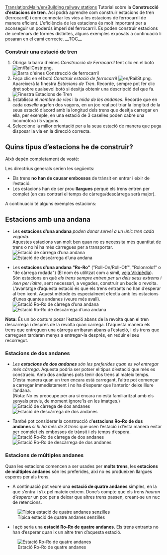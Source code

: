 [[Translation:Main/en/Building railway stations]]{{en/-}}{{ca/Tutorial}}
Tutorial sobre la '''Construcció d’estacions de tren'''. Ací podrà aprendre com construir estacions de tren (ferrocarril) i com connectar les vies a les estacions de ferrocarril de manera eficient. L’eficiència de les estacions és molt important per a aconseguir un poderós imperi del ferrocarril. Es poden construir estacions de centenars de formes distintes, alguns exemples exposats a continuació li posaran en el camí correcte.
__TOC__
===Construir una estació de tren===
#Òbriga la barra d'eines ''Construcció de Ferrocarril'' fent clic en el botó [[File:en/RailCnstr.png]].<br/>[[File:ca/Railroad Construction.png|none|frame|Barra d'eines Construcció de ferrocarril]]
#Faça clic en el botó ''Construir estació de ferrocarril'' [[File:en/RailSt.png]].<br/>Apareixerà la finestra ''Estacions de Tren''. Recorde, sempre pot fer clic dret sobre qualsevol botó si desitja obtenir una descripció del que fa.<br/>[[File:ca/stationgui.png|none|frame|Finestra Estacions de Tren]]
#Establisca el ''nombre de vies'' i la ''mida de les andanes''. Recorde que en cada ''casella'' agafen dos vagons, en un joc real pot triar la longitud de la seua estació d’acord amb la longitud dels trens que desitja carregar en ella, per exemple, en una estació de 3 caselles poden cabre una locomotora i 5 vagons.
#Seleccione la millor orientació per a la seua estació de manera que puga disposar la via en la direcció correcta.

== Quins tipus d’estacions he de construir? ==
Això depèn completament de vosté:

Les directrius generals serien les següents:
*Els trens '''no han de causar embossos''' de trànsit en entrar i eixir de l’estació.
*Les estacions han de ser prou '''llargues''' perquè els trens entren per complet (en cas contrari el temps de càrrega/descàrrega serà major).

A continuació té alguns exemples estacions:

== Estacions amb una andana ==
*Les '''estacions d’una andana''' ''poden donar servei a un únic tren cada vegada''.<br/>Aquestes estacions van molt ben quan no es necessita més quantitat de trens o no hi ha més càrregues per a transportar.<br/>[[File:en/RailStTut One str coal.png|none|frame|Estació de càrrega d’una andana]][[File:en/RailStTut One str pow.png|none|frame|Estació de descàrrega d’una andana]]

*Les '''estacions d’una andana "Ro-Ro"''' ("Roll-On/Roll-Off", "Rolonrolof" o "de càrrega rodada")  (El nom és utilitzat com a símil, [http://es.wikipedia.org/wiki/Transportación_Ro-Ro veja Vikipèdia]). Són estacions en què ''els trens sempre entren per un dels seus extrems i ixen per l’altre'', sent necessari, a vegades, construir un bucle o revolta.<br/>L’avantatge d’aquesta estació és que els trens entrants no han d’esperar al tren ixent. Aquest mètode és especialment efectiu amb les estacions d’unes quantes andanes (veure més avall).<br/>[[File:en/RailStTut One aro coal.png|none|frame|Estació Ro-Ro de càrrega d’una andana]][[File:en/RailStTut One aro pow.png|none|frame|Estació Ro-Ro de descàrrega d’una andana]]

'''Nota:''' És un bo costum posar l’estació abans de la revolta quan el tren descarrega i després de la revolta quan carrega. D’aquesta manera els trens que entreguen una càrrega arribaran abans a l’estació, i els trens que carreguen tardaran menys a entregar-la després, en reduir el seu recorregut.

=== Estacions de dos andanes ===
*''Les '''estacions de dos andanes''' són les preferides quan es vol entregar més càrrega''. Aquesta podria ser potser el tipus d’estació que més es construeix. Amb dos andanes pots tenir dos trens al mateix temps. D’esta manera quan un tren encara està carregant, l’altre pot començar a carregar immediatament i no ha d’esperar que l’anterior deixe lliure l’andana.<br/>(Nota: No es preocupe per ara si encara no està familiaritzat amb els senyals previs, de moment ignore'ls en les imatges.)<br/>[[File:en/RailStTut Two str coal.png|none|frame|Estació de càrrega de dos andanes]][[File:en/RailStTut Two str pow.png|none|frame|Estació de descàrrega de dos andanes]]

*També pot considerar la construcció d’'''estacions Ro-Ro de dos andanes''' ''si hi ha més de 3 trens'' que usen l’estació i d’esta manera evitar per complet els embossos de trànsit i els temps d’espera.<br/>[[File:en/RailStTut Two aro coal.png|none|frame|Estació Ro-Ro de càrrega de dos andanes]][[File:en/RailStTut Two aro pow.png|none|frame|Estació Ro-Ro de descàrrega de dos andanes]]

=== Estacions de múltiples andanes ===
Quan les estacions comencen a ser usades per '''molts trens''', les '''estacions de múltiples andanes''' són les preferides, així no es produeixen llargues esperes per als trens.

*A continuació pot veure una '''estació de quatre andanes''' simples, en la que s’entra i s’ix pel mateix extrem. Done’s compte que els trens ''hauran d’esperar'' un poc per a deixar que altres trens passen, creant-se un nuc de retencions.
[[File:en/RailStTut Four str ore.png|none|frame|Típica estació de quatre andanes senzilles]]

*I açò seria una '''estació Ro-Ro de quatre andanes'''. Els trens entrants no han d’esperar quan ix un altre tren d’aquesta estació.
[[File:en/RailStTut Four aro ore.png|none|frame|Estació Ro-Ro de quatre andanes]]